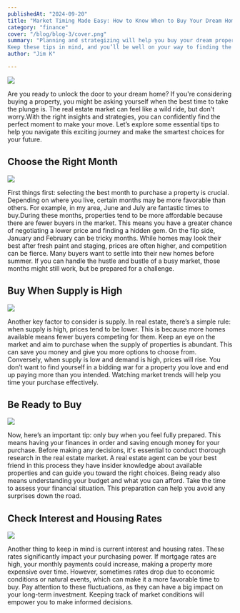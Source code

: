 ```yaml
---
publishedAt: "2024-09-20"
title: "Market Timing Made Easy: How to Know When to Buy Your Dream Home"
category: "finance"
cover: "/blog/blog-3/cover.png"
summary: "Planning and strategizing will help you buy your dream property at an affordable price. If you're new to the real estate sector, don’t worry! With the right timing and research, you can make a smart investment that leads to your ideal home. 
Keep these tips in mind, and you’ll be well on your way to finding the perfect place to call your own!"
author: "Jim K"

---
```


![](/blog/blog-3/cover.png)

Are you ready to unlock the door to your dream home? If you're considering buying a property, you might be asking yourself when the best time to take the plunge is. 
The real estate market can feel like a wild ride, but don't worry.With the right insights and strategies, you can confidently find the perfect moment to make your move. 
Let’s explore some essential tips to help you navigate this exciting journey and make the smartest choices for your future.

## Choose the Right Month

![](/blog/blog-3/image-1.png)

First things first: selecting the best month to purchase a property is crucial. Depending on where you live, certain months may be more favorable than others. 
For example, in my area, June and July are fantastic times to buy.During these months, properties tend to be more affordable because there are fewer buyers in the market.
This means you have a greater chance of negotiating a lower price and finding a hidden gem. On the flip side, January and February can be tricky months. 
While homes may look their best after fresh paint and staging, prices are often higher, and competition can be fierce.
Many buyers want to settle into their new homes before summer. If you can handle the hustle and bustle of a busy market, those months might still work, but be prepared for a challenge.

## Buy When Supply is High

![](/blog/blog-3/image-2.png)

Another key factor to consider is supply. In real estate, there’s a simple rule: when supply is high, prices tend to be lower.
This is because more homes available means fewer buyers competing for them. Keep an eye on the market and aim to purchase when the supply of properties is abundant. 
This can save you money and give you more options to choose from.
Conversely, when supply is low and demand is high, prices will rise. 
You don’t want to find yourself in a bidding war for a property you love and end up paying more than you intended. Watching market trends will help you time your purchase effectively.

## Be Ready to Buy

![](/blog/blog-3/image-3.png)

Now, here’s an important tip: only buy when you feel fully prepared. This means having your finances in order and saving enough money for your purchase. 
Before making any decisions, it's essential to conduct thorough research in the real estate market.
A real estate agent can be your best friend in this process they have insider knowledge about available properties and can guide you toward the right choices.
Being ready also means understanding your budget and what you can afford. Take the time to assess your financial situation. 
This preparation can help you avoid any surprises down the road.

## Check Interest and Housing Rates

![](/blog/blog-3/image-4.png)

Another thing to keep in mind is current interest and housing rates. These rates significantly impact your purchasing power. 
If mortgage rates are high, your monthly payments could increase, making a property more expensive over time. 
However, sometimes rates drop due to economic conditions or natural events, which can make it a more favorable time to buy.
Pay attention to these fluctuations, as they can have a big impact on your long-term investment. 
Keeping track of market conditions will empower you to make informed decisions.
